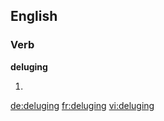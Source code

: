 ==English==

===Verb===
'''deluging'''

#{{present participle of|deluge}}

[[de:deluging]]
[[fr:deluging]]
[[vi:deluging]]